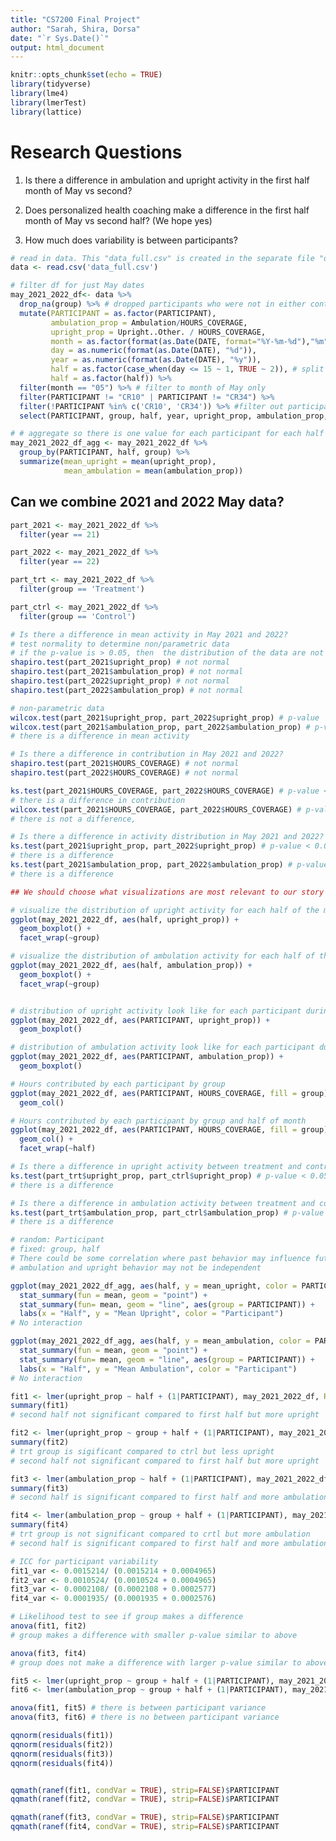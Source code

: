 ```yaml
---
title: "CS7200 Final Project"
author: "Sarah, Shira, Dorsa"
date: "`r Sys.Date()`"
output: html_document
---
```


```r
knitr::opts_chunk$set(echo = TRUE)
library(tidyverse)
library(lme4)
library(lmerTest)
library(lattice)
```

# Research Questions
1) Is there a difference in ambulation and upright activity in the first half month of May vs second?

2) Does personalized health coaching make a difference in the first half month of May vs second half? (We hope yes)

3) How much does variability is between participants?

```r
# read in data. This "data_full.csv" is created in the separate file "data_wrangling_for_main_df.Rmd"
data <- read.csv('data_full.csv')

# filter df for just May dates
may_2021_2022_df<- data %>% 
  drop_na(group) %>% # dropped participants who were not in either control or treatment
  mutate(PARTICIPANT = as.factor(PARTICIPANT),
         ambulation_prop = Ambulation/HOURS_COVERAGE,
         upright_prop = Upright..Other. / HOURS_COVERAGE,
         month = as.factor(format(as.Date(DATE, format="%Y-%m-%d"),"%m")),
         day = as.numeric(format(as.Date(DATE), "%d")),
         year = as.numeric(format(as.Date(DATE), "%y")),
         half = as.factor(case_when(day <= 15 ~ 1, TRUE ~ 2)), # split data into 1st and 2nd half of month
         half = as.factor(half)) %>% 
  filter(month == "05") %>% # filter to month of May only
  filter(PARTICIPANT != "CR10" | PARTICIPANT != "CR34") %>%
  filter(!PARTICIPANT %in% c('CR10', 'CR34')) %>% #filter out participants who did not contribute to the full month
  select(PARTICIPANT, group, half, year, upright_prop, ambulation_prop, HOURS_COVERAGE)

# # aggregate so there is one value for each participant for each half
may_2021_2022_df_agg <- may_2021_2022_df %>% 
  group_by(PARTICIPANT, half, group) %>% 
  summarize(mean_upright = mean(upright_prop),
            mean_ambulation = mean(ambulation_prop))
```

## Can we combine 2021 and 2022 May data?

```r
part_2021 <- may_2021_2022_df %>% 
  filter(year == 21)

part_2022 <- may_2021_2022_df %>% 
  filter(year == 22)

part_trt <- may_2021_2022_df %>% 
  filter(group == 'Treatment')

part_ctrl <- may_2021_2022_df %>% 
  filter(group == 'Control')

# Is there a difference in mean activity in May 2021 and 2022?
# test normality to determine non/parametric data
# if the p-value is > 0.05, then  the distribution of the data are not significantly different from normal distribution and we can assume the normality. This did not occur in any of the four following tests.
shapiro.test(part_2021$upright_prop) # not normal
shapiro.test(part_2021$ambulation_prop) # not normal
shapiro.test(part_2022$upright_prop) # not normal
shapiro.test(part_2022$ambulation_prop) # not normal

# non-parametric data
wilcox.test(part_2021$upright_prop, part_2022$upright_prop) # p-value  < 0.05
wilcox.test(part_2021$ambulation_prop, part_2022$ambulation_prop) # p-value < 0.01
# there is a difference in mean activity

# Is there a difference in contribution in May 2021 and 2022?
shapiro.test(part_2021$HOURS_COVERAGE) # not normal
shapiro.test(part_2022$HOURS_COVERAGE) # not normal

ks.test(part_2021$HOURS_COVERAGE, part_2022$HOURS_COVERAGE) # p-value < 0.05
# there is a difference in contribution
wilcox.test(part_2021$HOURS_COVERAGE, part_2022$HOURS_COVERAGE) # p-value < 0.05
# there is not a difference, 

# Is there a difference in activity distribution in May 2021 and 2022?
ks.test(part_2021$upright_prop, part_2022$upright_prop) # p-value < 0.05
# there is a difference
ks.test(part_2021$ambulation_prop, part_2022$ambulation_prop) # p-value < 0.05
# there is a difference

```

```r
## We should choose what visualizations are most relevant to our story

# visualize the distribution of upright activity for each half of the month broken down by control/treatment
ggplot(may_2021_2022_df, aes(half, upright_prop)) +
  geom_boxplot() +
  facet_wrap(~group)

# visualize the distribution of ambulation activity for each half of the month broken down by control/treatment
ggplot(may_2021_2022_df, aes(half, ambulation_prop)) +
  geom_boxplot() +
  facet_wrap(~group)


# distribution of upright activity look like for each participant during the month of May
ggplot(may_2021_2022_df, aes(PARTICIPANT, upright_prop)) +
  geom_boxplot()

# distribution of ambulation activity look like for each participant during the month of May
ggplot(may_2021_2022_df, aes(PARTICIPANT, ambulation_prop)) +
  geom_boxplot()

# Hours contributed by each participant by group
ggplot(may_2021_2022_df, aes(PARTICIPANT, HOURS_COVERAGE, fill = group)) +
  geom_col()

# Hours contributed by each participant by group and half of month
ggplot(may_2021_2022_df, aes(PARTICIPANT, HOURS_COVERAGE, fill = group)) +
  geom_col() +
  facet_wrap(~half)
```

```r
# Is there a difference in upright activity between treatment and control in May?
ks.test(part_trt$upright_prop, part_ctrl$upright_prop) # p-value < 0.05
# there is a difference

# Is there a difference in ambulation activity between treatment and control in May?
ks.test(part_trt$ambulation_prop, part_ctrl$ambulation_prop) # p-value < 0.05
# there is a difference
```

```r
# random: Participant
# fixed: group, half
# There could be some correlation where past behavior may influence future behavior so
# ambulation and upright behavior may not be independent

ggplot(may_2021_2022_df_agg, aes(half, y = mean_upright, color = PARTICIPANT)) +
  stat_summary(fun = mean, geom = "point") +
  stat_summary(fun= mean, geom = "line", aes(group = PARTICIPANT)) +
  labs(x = "Half", y = "Mean Upright", color = "Participant")
# No interaction

ggplot(may_2021_2022_df_agg, aes(half, y = mean_ambulation, color = PARTICIPANT)) +
  stat_summary(fun = mean, geom = "point") +
  stat_summary(fun= mean, geom = "line", aes(group = PARTICIPANT)) +
  labs(x = "Half", y = "Mean Ambulation", color = "Participant")
# No interaction

fit1 <- lmer(upright_prop ~ half + (1|PARTICIPANT), may_2021_2022_df, REML=F)
summary(fit1) 
# second half not significant compared to first half but more upright

fit2 <- lmer(upright_prop ~ group + half + (1|PARTICIPANT), may_2021_2022_df, REML=F)
summary(fit2) 
# trt group is sigificant compared to ctrl but less upright
# second half not significant compared to first half but more upright

fit3 <- lmer(ambulation_prop ~ half + (1|PARTICIPANT), may_2021_2022_df, REML=F)
summary(fit3)
# second half is significant compared to first half and more ambulation

fit4 <- lmer(ambulation_prop ~ group + half + (1|PARTICIPANT), may_2021_2022_df, REML=F)
summary(fit4)
# trt group is not significant compared to crtl but more ambulation
# second half is significant compared to first half and more ambulation

# ICC for participant variability
fit1_var <- 0.0015214/ (0.0015214 + 0.0004965)
fit2_var <- 0.0010524/ (0.0010524 + 0.0004965)
fit3_var <- 0.0002108/ (0.0002108 + 0.0002577)
fit4_var <- 0.0001935/ (0.0001935 + 0.0002576)

# Likelihood test to see if group makes a difference
anova(fit1, fit2)
# group makes a difference with smaller p-value similar to above

anova(fit3, fit4)
# group does not make a difference with larger p-value similar to above

fit5 <- lmer(upright_prop ~ group + half + (1|PARTICIPANT), may_2021_2022_df, REML=F)
fit6 <- lmer(ambulation_prop ~ group + half + (1|PARTICIPANT), may_2021_2022_df, REML=F)

anova(fit1, fit5) # there is between participant variance
anova(fit3, fit6) # there is no between participant variance

```

``` r
qqnorm(residuals(fit1))
qqnorm(residuals(fit2))
qqnorm(residuals(fit3))
qqnorm(residuals(fit4))


qqmath(ranef(fit1, condVar = TRUE), strip=FALSE)$PARTICIPANT
qqmath(ranef(fit2, condVar = TRUE), strip=FALSE)$PARTICIPANT

qqmath(ranef(fit3, condVar = TRUE), strip=FALSE)$PARTICIPANT
qqmath(ranef(fit4, condVar = TRUE), strip=FALSE)$PARTICIPANT
```
